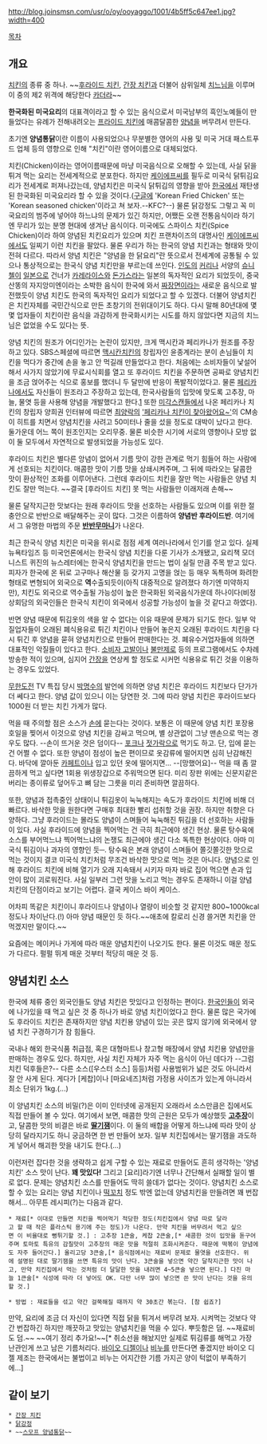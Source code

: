 http://blog.joinsmsn.com/usr/o/oy/ooyaggo/1001/4b5ff5c647ee1.jpg?width=400

[[목차]]

== 개요 ==
[[치킨]]의 종류 중 하나. ~~[[후라이드 치킨]], [[간장 치킨]]과 더불어 삼위일체 [[치느님]]을 이루며 이 중의 제2 위격에 해당한다 [[카더라]]~~ 

'''한국화된 미국요리'''의 대표격이라고 할 수 있는 음식으로서 미국남부의 흑인노예들이 만들었다는 유례가 전해내려오는 [[프라이드 치킨]]에 매콤달콤한 [[양념]]을 버무려서 만든다.

초기엔 '''양념통닭'''이란 이름이 사용되었으나 무분별한 영어의 사용 및 미국 거대 패스트푸드 업체 등의 영향으로 인해 "치킨"이란 영어이름으로 대체되었다.

치킨(Chicken)이라는 영어이름때문에 마냥 미국음식으로 오해할 수 있는데, 사실 닭을 튀겨 먹는 요리는 전세계적으로 분포한다. 하지만 [[케이에프씨]]를 필두로 미국식 닭튀김요리가 전세계로 퍼져나갔는데, 양념치킨은 미국식 닭튀김의 영향을 받아 [[한국]]에서 재탄생된 한국화된 미국요리라 할 수 있을 것이다.([[구글]]에 'Korean Fried Chicken' 또는 'Korean seasoned chicken'이라고 쳐 보자.--KFC?--) 물론 닭강정도 그렇고 꼭 미국요리의 범주에 넣어야 하느냐의 문제가 있긴 하지만, 어쨌든 오랜 전통음식이라 하기엔 무리가 있는 분명 현대에 생겨난 음식이다. 미국에도 스파이스 치킨(Spice Chicken)이라 하여 양념된 치킨요리가 있으며 치킨 프랜차이즈의 대명사인 [[케이에프씨]]에서도 일찌기 이런 치킨을 팔았다. 물론 우리가 하는 한국의 양념 치킨과는 형태와 맛이 전혀 다르다. 따라서 양념 치킨은 "양념을 한 닭요리"란 뜻으로서 전세계에 공통될 수 있으나 통상적으로는 한국식 양념 치킨만을 부르는데 쓰인다. [[인도]]의 [[커리]]나 서양의 [[슈니첼]]이 [[일본]]으로 건너가 [[카레라이스]]와 [[돈가스]]라는 일본의 독자적인 요리가 되었듯이, 중국 산똥의 자지앙미엔이라는 소박한 음식이 한국에 와서 [[짜장면]]이라는 새로운 음식으로 발전했듯이 양념 치킨도 한국의 독자적인 요리가 되었다고 할 수 있겠다. 더불어 양념치킨은 치킨자체를 국민간식으로 만든 초창기의 전위대이기도 하다. 다시 말해 80년대에 몇몇 업자들이 치킨이란 음식을 과감하게 한국화시키는 시도를 하지 않았다면 지금의 치느님은 없었을 수도 있다는 뜻.

양념 치킨의 원조가 어디인가는 논란이 있지만, 크게 맥시칸과 페리카나가 원조를 주장하고 있다. SBS스페셜에 따르면 [[맥시칸치킨]]의 창립자인 윤종계라는 분이 손님들이 치킨을 먹다가 중간에 손을 놓고 안 먹길래 만들었다고 한다. 처음에는 소비자들이 낯설어해서 사가지 않았기에 무료시식회를 열고 또 후라이드 치킨을 주문하면 공짜로 양념치킨을 조금 얹어주는 식으로 홍보를 했더니 두 달만에 반응이 폭발적이었다고. 물론 [[페리카나]]에서도 자신들이 원조라고 주장하고 있는데, 한국사람들의 입맛에 맞도록 고추장, 마늘, 물엿 등을 사용해 양념을 개발했다고 한다.[http://www.etoday.co.kr/news/section/newsview.php?idxno=1022166] 또한 [[미각스캔들]]에서 나온 페리카나 치킨의 창립자 양희권 인터뷰에 따르면 [[최양락]]의 [http://www.youtube.com/watch?v=ajQNmEgd_sI '페리카나 치킨이 찾아왔어요~']의 CM송이 히트를 치면서 양념치킨을 사려고 50미터나 줄을 섰을 정도로 대박이 났다고 한다. 둘가운데 어느 쪽이 원조인지는 오리무중. 물론 비슷한 시기에 서로의 영향이나 모방 없이 둘 모두에서 자연적으로 발생되었을 가능성도 있다.

후라이드 치킨은 별다른 앙념이 없어서 기름 맛이 강한 관계로 먹기 힘들어 하는 사람에게 선호되는 치킨이다. 매콤한 맛이 기름 맛을 상쇄시켜주며, 그 뒤에 따라오는 달콤한 맛이 환상적인 조화를 이루어낸다. 그런데 후라이드 치킨을 잘만 먹는 사람들은 양념 치킨도 잘만 먹는다. ~~결국 [후라이드 치킨] 못 먹는 사람들만 이래저래 손해~~

물론 달작지근한 맛보다는 원래 후라이드 맛을 선호하는 사람들도 있으며 이를 위한 절충안으로 반반으로 배달해주는 곳이 많다. 그것은 이름하여 '''양념반 후라이드반'''. 여기에서 그 유명한 마법의 주문 '''[[양념 반 후라이드 반|반반무마니]]'''가 나온다.

최근 한국식 양념 치킨은 미국을 위시로 점점 세계 여러나라에서 인기를 얻고 있다. 실제 뉴욕타임즈 등 미국언론에서는 한국식 양념 치킨을 다룬 기사가 소개됐고, 요리책 모더니스트 퀴진의 뉴스레터에는 한국식 양념치킨을 만드는 법이 실릴 만큼 주목 받고 있다. 피자가 한국에 온 뒤로 고구마나 해산물 등 갖가지 고명을 얹는 등 매우 독특하며 화려한 형태로 변형되어 외국으로 '''역'''수출되듯이(아직 대중적으로 알려졌다 하기엔 미약하지만), 치킨도 외국으로 역수출될 가능성이 높은 한국화된 외국음식가운데 하나이다(비정상회담의 외국인들은 한국식 치킨이 외국에서 성공할 가능성이 높을 것 같다고 하였다).

반면 양념 때문에 튀김옷의 색을 알 수 없다는 이유 때문에 문제가 되기도 한다. 일부 악질업자들이 오래된 폐식용유로 튀긴 치킨이나 만들어 놓은지 오래된 후라이드 치킨을 다시 튀긴 후 양념을 묻혀 양념치킨으로 만들어 판매한다는 것. 폐유수거업자들에 의하면 대표적인 악질들이 있다고 한다. [[소비자 고발]]이나 [[불만제로]] 등의 프로그램에서도 수차례 방송한 적이 있으며, 심지어 [[간장]]을 연상케 할 정도로 시커먼 식용유로 튀긴 것을 이용하는 경우도 있었다.

[[무한도전]] TV 특집 당시 [[박명수]]의 발언에 의하면 양념 치킨은 후라이드 치킨보다 단가가 더 쎄다고 한다. 양념 값이 있으니 이는 당연한 것. 그에 따라 양념 치킨은 후라이드보다 1000원 더 받는 치킨 가게가 많다.

먹을 때 주의할 점은 소스가 [[손]]에 묻는다는 것이다. 보통은 이 때문에 양념 치킨 포장용 호일을 찢어서 이것으로 양념 치킨을 감싸고 먹으며, 별 상관없이 그냥 맨손으로 먹는 경우도 많다. --손이 뜨거운 것은 덤이다-- [[포크]]나 [[젓가락]]으로 먹기도 하고. 단, 입에 묻는 건 어쩔 수 없다. 또한 양념이 점성이 높은 편이므로 옷감류에 떨어지면 심히 난감해진다. 바닥에 깔아둔 [[카페트]]이나 입고 있던 옷에 떨어지면... --[망했어요]-- 먹을 때 좀 깔끔하게 먹고 싶다면 1회용 위생장갑으로 주워먹으면 된다. 미리 장판 위에는 신문지같은 버리는 종이류로 덮어두고 뼈 담는 그릇을 미리 준비하면 깔끔하다.

또한, 양념과 접촉중인 상태이니 튀김옷이 눅눅해지는 속도가 후라이드 치킨에 비해 더 빠르다. 바삭한 맛을 원한다면 구매후 최대한 빨리 섭취할 것을 권장. 하지만 취향은 다양하다. 그냥 후라이드는 몰라도 양념이 스며들어 눅눅해진 튀김을 더 선호하는 사람들이 있다. 사실 후라이드에 양념을 찍어먹는 건 극히 최근에야 생긴 현상. 물론 탕수육에 소스를 부어먹느냐 찍어먹느냐의 논쟁도 최근에야 생긴 다소 독특한 현상이다. 아마 미국식 튀김이나 과자의 영향인 듯─. 탕수육은 본래 양념이 스며들어 쫄깃쫄깃한 맛으로 먹는 것이지 결코 미국식 치킨처럼 무조건 바삭한 맛으로 먹는 것은 아니다. 양념으로 인해 후라이드 치킨에 비해 열기가 오래 지속돼서 시키자 마자 바로 집어 먹으면 손과 입 안이 많이 괴로워진다. 사실 일부러 그런 맛을 노리고 먹는 경우도 존재하니 이걸 양념 치킨의 단점이라고 보기는 어렵다. 결국 케이스 바이 케이스.

어차피 똑같은 치킨이니 후라이드나 양념이나 열량이 비슷할 것 같지만 800~1000kcal 정도나 차이난다.(!) 아마 양념 때문인 듯 하다.~~애초에 칼로리 신경 쓸거면 치킨을 안 먹겠지만 말이다.~~

요즘에는 메이커나 가게에 따라 매운 양념치킨이 나오기도 한다. 물론 이것도 매운 정도가 다르다. 펄펄 뛰게 매운 것부터 적당히 매운 것 등.

== 양념치킨 소스 ==
한국에 체류 중인 외국인들도 양념 치킨은 맛있다고 인정하는 편이다. [[한국인]]들이 외국에 나가있을 때 먹고 싶은 것 중 하나가 바로 양념 치킨이었다고 한다. 물론 많은 국가에도 후라이드 치킨은 존재하지만 양념 치킨용 양념이 있는 곳은 많지 않기에 외국에서 양념 치킨 구경하기가 참 힘들다.

국내나 해외 한국식품 취급점, 혹은 대형마트나 창고형 매장에서 양념 치킨용 양념만을 판매하는 경우도 있다. 하지만, 사실 치킨 자체가 자주 먹는 음식이 아닌 데다가 --그럼 치킨 덕후들은?-- 다른 소스([우스터 소스] 등등)처럼 사용범위가 넓은 것도 아니라서 잘 안 사게 된다. 게다가 [케찹]이나 [마요네즈]처럼 가정용 사이즈가 있는게 아니라서 최소 단위가 1kg.(...)

이 양념치킨 소스의 비밀(?)은 이미 인터넷에 공개된지 오래라서 소스만큼은 집에서도 직접 만들어 볼 수 있다. 여기에서 보면, 매콤한 맛의 근원은 모두가 예상했듯 '''[[고추장]]'''이고, 달콤한 맛의 비결은 바로 '''[[잼|딸기잼]]'''이다. 이 둘의 배합을 어떻게 하느냐에 따라 맛이 상당히 달라지기도 하니 궁금하면 한 번 만들어 보자. 일부 치킨집에서는 딸기잼을 과도하게 넣어서 해괴한 맛을 내기도 한다.(...)

이런저런 잡다한 것을 생략하고 쉽게 구할 수 있는 재료로 만들어도 흔히 생각하는 '양념치킨' 소스 맛이 난다. '''꽤 맛있다!''' 그리고 [요리]라기엔 너무나 간단해서 실패할 일이 별로 없다. 문제는 양념치킨 소스를 만들어도 딱히 쓸데가 없다는 것이다. 양념치킨 소스로 할 수 있는 요리는 양념 치킨이나 [[떡꼬치]] 정도 밖엔 없는데 양념치킨을 만들려면 꽤 번잡해서... 아무튼 레시피(?)는 다음과 같다.

 * 재료[* 이대로 만들면 치킨을 찍어먹기 적당한 정도(치킨집에서 양념 따로 달라고 할 때 작은 플라스틱 용기에 주는 정도)가 나온다. 만약 치킨을 버무려서 먹고 싶으면 이 비율대로 뻥튀기할 것.] : 고추장 1큰술, 케찹 2큰술,[* 새콤한 것이 입맛을 돋구어주며 토마토 특유의 감칠맛이 고추장의 매운 맛을 적절히 조화시켜준다. 때문에 떡볶이 양념에도 자주 들어간다.] 올리고당 3큰술,[* 음식점에서는 재료비 문제로 물엿을 선호한다. 위에 설명된 대로 딸기잼을 쓰면 특유의 맛이 난다. 3큰술을 넣으면 약간 달착지근한 맛이 나고, 만약 치킨집에서 먹는 것처럼 더 달달한 맛을 내려면 4~5큰술 넣으면 된다.] 다진 마늘 1큰술[* 식성에 따라 더 넣어도 OK. 다만 너무 많이 넣으면 쓴 맛이 난다는 것을 유의할 것.]

 * 방법 : 재료들을 섞고 약간 걸쭉해질 때까지 약 30초간 볶는다. [참 쉽죠?]

만약, 요리에 조금 더 자신이 있다면 직접 닭을 튀겨서 버무려 보자. 시켜먹는 것보다 약간 번잡하긴 하지만 깨끗하고 맛있는 양념치킨을 먹을 수 있다. 뿌듯함은 덤. ~~재료비도 덤.~~ ~~여기 정리 추가요!~~[* 취소선을 해놨지만 실제로 튀김류를 해먹고 가장 난관인게 쓰고 남은 기름처리다. [[바이오 디젤]]이나 [[비누]]를 만든다면 좋겠지만 바이오 디젤 제조는 한국에서는 불법이고 비누는 어지간한 기름 가지곤 양이 턱없이 부족하기에...]

== 같이 보기 ==
 * [[간장 치킨]]
 * [[닭강정]]
 * ~~[[스모프 양념통닭]]~~
